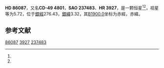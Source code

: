 {{Starbox begin
| name = HD 86087
}}
{{Starbox observe
| epoch = [[J2000.0|J2000.0]]
| constell = {{星座名待查}}<ref name=SIMBAD>{{cite web
 | url=http://simbad.u-strasbg.fr/simbad/sim-id?Ident=HR+3927
 | title=Pulsating variable Star
 | publisher=Centre de Données astronomiques de Strasbourg
 | work=SIMBAD
 | accessdate=2012-07-13
 | archive-date=2016-03-16
 | archive-url=https://web.archive.org/web/20160316172356/http://simbad.u-strasbg.fr/simbad/sim-id?Ident=HR+3927
 | dead-url=no
 }}</ref><ref name=DATA>{{cite web
 | url=http://vizier.u-strasbg.fr/viz-bin/VizieR-5?-out.add=.&-source=5050&-corr=PK=HR&-out.max=9999&HR=3927
 | title=VizieR Detailed Page
 | accessdate=2012-07-13
 | archive-date=2016-03-05
 | archive-url=https://web.archive.org/web/20160305075748/http://vizier.u-strasbg.fr/viz-bin/VizieR-5?-out.add=.&-source=5050&-corr=PK=HR&-out.max=9999&HR=3927
 | dead-url=no
 }}</ref>
| 星官 = 
| ra = {{RA|9|54|51.3}}<ref name=SIMBAD /><ref name=DATA />
| dec = {{DEC|-50|14|38}}<ref name=SIMBAD /><ref name=DATA />
| appmag_v = 5.72<ref name=SIMBAD /><ref name=DATA />
}}
{{Starbox character
| class = A0V<ref name=SIMBAD /><ref name=DATA />
| b-v = -0.01<ref name=SIMBAD /><ref name=DATA />
| u-b = -0.01<ref name=SIMBAD /><ref name=DATA />
| r-i = <ref name=SIMBAD /><ref name=DATA />
| variable = 
}}
{{Starbox astrometry
| radial_v = -0.01
| prop_mo_ra = 14
| parallax = 
| p_error = 
}}
{{Starbox catalog
| names =CD-49 4801，[[SAO星表|SAO]] 237483，[[HD星表|HD]] 86087，[[HR星表|HR]] 3927}}
{{Starbox reference |Simbad=HR+3927}}
{{Starbox end}}

'''HD 86087'''，又名'''CD-49 4801'''，'''SAO 237483'''、'''HR 3927'''，是一颗恒星<ref name=SIMBAD /><ref name=DATA />，视星等为5.72，位于[[銀道座標系|銀經]]276.43，[[銀道座標系|銀緯]]3.32，其[[B1900.0|B1900.0]]坐标为赤經{{RA|9|51|8.1}}，赤緯{{DEC|-49|3.32|14}}。

== 参考文献 ==
{{reflist}}

{{star-stub}}

[[Category:HD和HDE天體|86087]]
[[Category:HR天體|3927]]
[[Category:SAO天體|237483]]